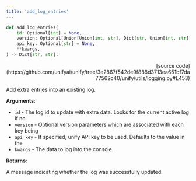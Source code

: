 ```yaml
---
title: 'add_log_entries'
---
```


```python
def add_log_entries(
    id: Optional[int] = None,
    version: Optional[Union[Union[int, str], Dict[str, Union[int, str]]]] = None,
    api_key: Optional[str] = None,
    **kwargs,
) -> Dict[str, str]:
```

<p align="right">[source code](https://github.com/unifyai/unify/tree/3e2867f542de9f888d3713ea651bf7da77562c40/unify/utils/logging.py#L453)</p>

Add extra entries into an existing log.

**Arguments**:

- `id` - The log id to update with extra data. Looks for the current active log if no
- `version` - Optional version parameters which are associated with each key being
- `api_key` - If specified, unify API key to be used. Defaults to the value in the
- `kwargs` - The data to log into the console.



**Returns**:

A message indicating whether the log was successfully updated.